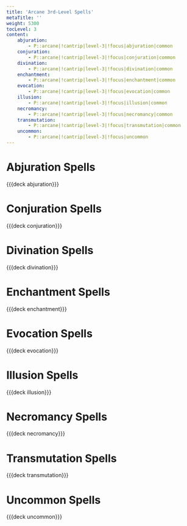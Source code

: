 ```yaml
---
title: 'Arcane 3rd-Level Spells'
metaTitle: ''
weight: 5300
tocLevel: 3
content:
    abjuration:
        - P::arcane|!cantrip|level-3|!focus|abjuration|common
    conjuration:
        - P::arcane|!cantrip|level-3|!focus|conjuration|common
    divination:
        - P::arcane|!cantrip|level-3|!focus|divination|common
    enchantment:
        - P::arcane|!cantrip|level-3|!focus|enchantment|common
    evocation:
        - P::arcane|!cantrip|level-3|!focus|evocation|common
    illusion:
        - P::arcane|!cantrip|level-3|!focus|illusion|common
    necromancy:
        - P::arcane|!cantrip|level-3|!focus|necromancy|common
    transmutation:
        - P::arcane|!cantrip|level-3|!focus|transmutation|common
    uncommon:
        - P::arcane|!cantrip|level-3|!focus|uncommon
---
```


# Abjuration Spells

{{{deck abjuration}}}

# Conjuration Spells

{{{deck conjuration}}}

# Divination Spells

{{{deck divination}}}

# Enchantment Spells

{{{deck enchantment}}}

# Evocation Spells

{{{deck evocation}}}

# Illusion Spells

{{{deck illusion}}}

# Necromancy Spells

{{{deck necromancy}}}

# Transmutation Spells

{{{deck transmutation}}}

# Uncommon Spells

{{{deck uncommon}}}
